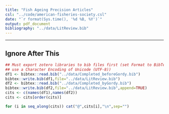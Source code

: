 ```yaml
---
title: "Fish Ageing Precision Articles"
csl: "../code/american-fisheries-society.csl"
date: "`r format(Sys.time(), '%d %B, %Y')`"
output: pdf_document
bibliography: "../data/LitReview.bib"
---
```


<div id="refs"></div>

\newpage

----

## Ignore After This
```r
## Must export zotero libraries to bib files first (set Format to BibTeX and
## use a Character Encoding of Unicode (UTF-8))
df1 <- bibtex::read.bib("../data/Completed_beforeGordy.bib")
bibtex::write.bib(df1,file="../data/LitReview.bib")
df2 <- bibtex::read.bib("../data/Completed_byGordy.bib")
bibtex::write.bib(df2,file="../data/LitReview.bib",append=TRUE)
cits <- c(names(df1),names(df2))
cits <- cits[order(cits)]

for (i in seq_along(cits)) cat("@",cits[i],"\n",sep="")
```
